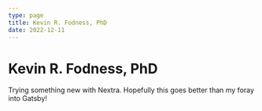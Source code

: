 ```yaml
---
type: page
title: Kevin R. Fodness, PhD
date: 2022-12-11
---
```


# Kevin R. Fodness, PhD

Trying something new with Nextra. Hopefully this goes better than my foray into Gatsby!
